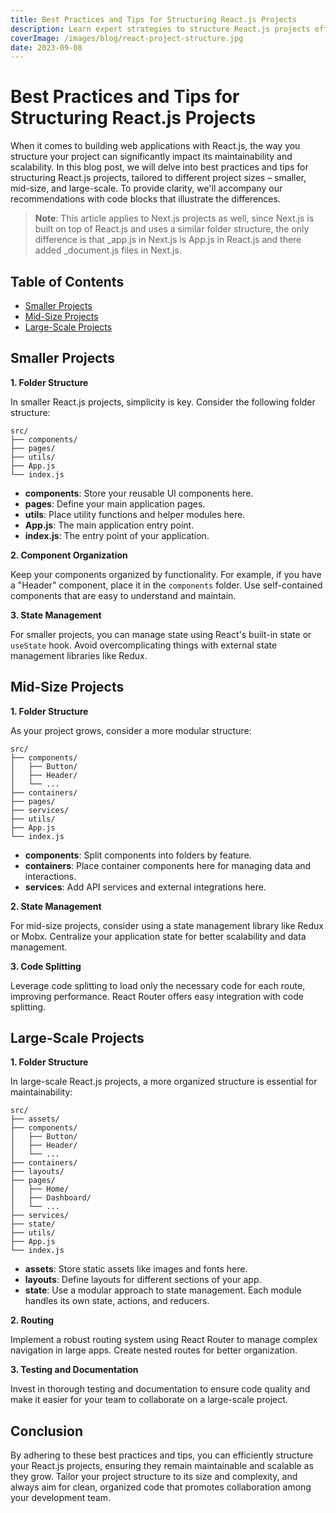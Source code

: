 ```yaml
---
title: Best Practices and Tips for Structuring React.js Projects
description: Learn expert strategies to structure React.js projects effectively for better maintainability and scalability. Get tips tailored to project sizes with code examples.
coverImage: /images/blog/react-project-structure.jpg
date: 2023-09-08
---
```


# Best Practices and Tips for Structuring React.js Projects

When it comes to building web applications with React.js, the way you structure your project can significantly impact its maintainability and scalability. In this blog post, we will delve into best practices and tips for structuring React.js projects, tailored to different project sizes – smaller, mid-size, and large-scale. To provide clarity, we'll accompany our recommendations with code blocks that illustrate the differences.

> **Note**: This article applies to Next.js projects as well, since Next.js is built on top of React.js and uses a similar folder structure, the only difference is that \_app.js in Next.js is App.js in React.js and there added \_document.js files in Next.js.

## Table of Contents

-   [Smaller Projects](#smaller-projects)
-   [Mid-Size Projects](#mid-size-projects)
-   [Large-Scale Projects](#large-scale-projects)

## Smaller Projects

**1. Folder Structure**

In smaller React.js projects, simplicity is key. Consider the following folder structure:

```bash:Folder-Structure
src/
├── components/
├── pages/
├── utils/
├── App.js
└── index.js
```

-   **components**: Store your reusable UI components here.
-   **pages**: Define your main application pages.
-   **utils**: Place utility functions and helper modules here.
-   **App.js**: The main application entry point.
-   **index.js**: The entry point of your application.

**2. Component Organization**

Keep your components organized by functionality. For example, if you have a "Header" component, place it in the `components` folder. Use self-contained components that are easy to understand and maintain.

**3. State Management**

For smaller projects, you can manage state using React's built-in state or `useState` hook. Avoid overcomplicating things with external state management libraries like Redux.

## Mid-Size Projects

**1. Folder Structure**

As your project grows, consider a more modular structure:

```bash:Folder-Structure
src/
├── components/
│   ├── Button/
│   ├── Header/
│   └── ...
├── containers/
├── pages/
├── services/
├── utils/
├── App.js
└── index.js
```

-   **components**: Split components into folders by feature.
-   **containers**: Place container components here for managing data and interactions.
-   **services**: Add API services and external integrations here.

**2. State Management**

For mid-size projects, consider using a state management library like Redux or Mobx. Centralize your application state for better scalability and data management.

**3. Code Splitting**

Leverage code splitting to load only the necessary code for each route, improving performance. React Router offers easy integration with code splitting.

## Large-Scale Projects

**1. Folder Structure**

In large-scale React.js projects, a more organized structure is essential for maintainability:

```bash:Folder-Structure
src/
├── assets/
├── components/
│   ├── Button/
│   ├── Header/
│   └── ...
├── containers/
├── layouts/
├── pages/
│   ├── Home/
│   ├── Dashboard/
│   └── ...
├── services/
├── state/
├── utils/
├── App.js
└── index.js
```

-   **assets**: Store static assets like images and fonts here.
-   **layouts**: Define layouts for different sections of your app.
-   **state**: Use a modular approach to state management. Each module handles its own state, actions, and reducers.

**2. Routing**

Implement a robust routing system using React Router to manage complex navigation in large apps. Create nested routes for better organization.

**3. Testing and Documentation**

Invest in thorough testing and documentation to ensure code quality and make it easier for your team to collaborate on a large-scale project.

## Conclusion

By adhering to these best practices and tips, you can efficiently structure your React.js projects, ensuring they remain maintainable and scalable as they grow. Tailor your project structure to its size and complexity, and always aim for clean, organized code that promotes collaboration among your development team.